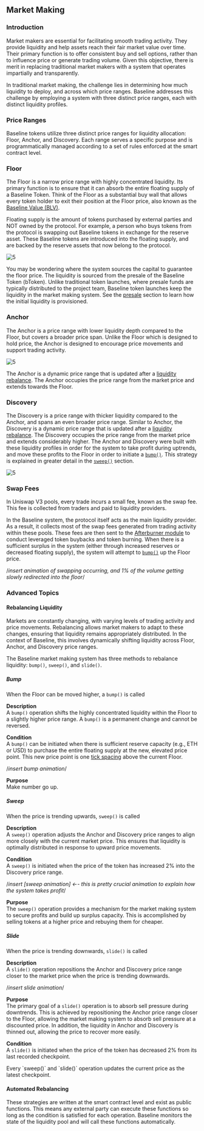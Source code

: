 
## Market Making

### Introduction
Market makers are essential for facilitating smooth trading activity. They provide liquidity and help assets reach their fair market value over time. Their primary function is to offer consistent buy and sell options, rather than to influence price or generate trading volume. Given this objective, there is merit in replacing traditional market makers with a system that operates impartially and transparently.

In traditional market making, the challenge lies in determining how much liquidity to deploy, and across which price ranges. Baseline addresses this challenge by employing a system with three distinct price ranges, each with distinct liquidity profiles.

### Price Ranges
Baseline tokens utilize three distinct price ranges for liquidity allocation: Floor, Anchor, and Discovery. Each range serves a specific purpose and is programmatically managed according to a set of rules enforced at the smart contract level.

### Floor
The Floor is a narrow price range with highly concentrated liquidity. Its primary function is to ensure that it can absorb the entire floating supply of a Baseline Token. Think of the Floor as a substantial buy wall that allows every token holder to exit their position at the Floor price, also known as the [Baseline Value (BLV)](/concepts/blv).

<Callout>
Floating supply is the amount of tokens purchased by external parties and NOT owned by the protocol. For example, a person who buys tokens from the protocol is swapping out Baseline tokens in exchange for the reserve asset. These Baseline tokens are introduced into the floating supply, and are backed by the reserve assets that now belong to the protocol. 
</Callout>


![5](/assets/5.png)

You may be wondering where the system sources the capital to guarantee the floor price. The liquidity is sourced from the presale of the Baseline Token (bToken). Unlike traditional token launches, where presale funds are typically distributed to the project team, Baseline token launches keep the liquidity in the market making system. See the [presale](#presale) section to learn how the initial liquidity is provisioned.

### Anchor
The Anchor is a price range with lower liquidity depth compared to the Floor, but covers a broader price span. Unlike the Floor which is designed to hold price, the Anchor is designed to encourage price movements and support trading activity. 

![5](/assets/5.png)

The Anchor is a dynamic price range that is updated after a [liquidity rebalance](#rebalancing-liquidity). The Anchor occupies the price range from the market price and extends towards the Floor.

### Discovery
The Discovery is a price range with thicker liquidity compared to the Anchor, and spans an even broader price range. Similar to Anchor, the Discovery is a dynamic price range that is updated after a [liquidity rebalance](#rebalancing-liquidity). The Discovery occupies the price range from the market price and extends considerably higher. The Anchor and Discovery were built with these liquidity profiles in order for the system to take profit during uptrends, and move these profits to the Floor in order to initiate a [`bump()`](#bump). This strategy is explained in greater detail in the [`sweep()`](#sweep) section.

![5](/assets/5.png)

### Swap Fees
In Uniswap V3 pools, every trade incurs a small fee, known as the swap fee. This fee is collected from traders and paid to liquidity providers.

In the Baseline system, the protocol itself acts as the main liquidity provider. As a result, it collects most of the swap fees generated from trading activity within these pools. These fees are then sent to the [Afterburner module](/concepts/afterburner) to conduct leveraged token buybacks and token burning. When there is a sufficient surplus in the system (either through increased reserves or decreased floating supply), the system will attempt to [`bump()`](#bump) up the Floor price.

/*insert animation of swapping occurring, and 1% of the volume getting slowly redirected into the floor*/

### Advanced Topics
#### Rebalancing Liquidity
Markets are constantly changing, with varying levels of trading activity and price movements. ​​Rebalancing allows market makers to adapt to these changes, ensuring that liquidity remains appropriately distributed. In the context of Baseline, this involves dynamically shifting liquidity across Floor, Anchor, and Discovery price ranges.

The Baseline market making system has three methods to rebalance liquidity: `bump()`, `sweep()`, and `slide()`. 

##### Bump
When the Floor can be moved higher, a `bump()` is called

**Description**  
A `bump()` operation shifts the highly concentrated liquidity within the Floor to a slightly higher price range. A `bump()` is a permanent change and cannot be reversed.

**Condition**  
A `bump()` can be initiated when there is sufficient reserve capacity (e.g., ETH or USD) to purchase the entire floating supply at the new, elevated price point. This new price point is one [tick spacing](#tick-spacing0) above the current Floor.

/*insert bump animation*/

**Purpose**  
Make number go up.

##### Sweep

When the price is trending upwards, `sweep()` is called

**Description**  
A `sweep()` operation adjusts the Anchor and Discovery price ranges to align more closely with the current market price. This ensures that liquidity is optimally distributed in response to upward price movements.

**Condition**  
A `sweep()` is initiated when the price of the token has increased 2% into the Discovery price range.

/*insert [sweep animation] ←- this is pretty crucial animation to explain how the system takes profit*/

**Purpose**  
The `sweep()` operation provides a mechanism for the market making system to secure profits and build up surplus capacity. This is accomplished by selling tokens at a higher price and rebuying them for cheaper. 

##### Slide

When the price is trending downwards, `slide()` is called

**Description**  
A `slide()` operation repositions the Anchor and Discovery price range closer to the market price when the price is trending downwards.

/*insert slide animation*/

**Purpose**  
The primary goal of a `slide()` operation is to absorb sell pressure during downtrends. This is achieved by repositioning the Anchor price range closer to the Floor, allowing the market making system to absorb sell pressure at a discounted price. In addition, the liquidity in Anchor and Discovery is thinned out, allowing the price to recover more easily. 

**Condition**  
A `slide()` is initiated when the price of the token has decreased 2% from its last recorded checkpoint. 

<Callout>
Every `sweep()` and `slide()` operation updates the current price as the latest checkpoint.
</Callout>

#### Automated Rebalancing 
These strategies are written at the smart contract level and exist as public functions. This means any external party can execute these functions so long as the condition is satisfied for each operation. Baseline monitors the state of the liquidity pool and will call these functions automatically.
